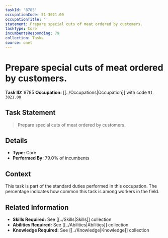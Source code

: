 ```yaml
---
taskId: '8785'
occupationCode: 51-3021.00
occupationTitle: ''
statement: Prepare special cuts of meat ordered by customers.
taskType: Core
incumbentsResponding: 79
collection: Tasks
source: onet
---
```

# Prepare special cuts of meat ordered by customers.

**Task ID:** 8785
**Occupation:** [[../Occupations|Occupation]] with code `51-3021.00`

## Task Statement

> Prepare special cuts of meat ordered by customers.

## Details

- **Type:** Core
- **Performed By:** 79.0% of incumbents

## Context

This task is part of the standard duties performed in this occupation. The percentage indicates how common this task is among workers in the field.

## Related Information

- **Skills Required:** See [[../Skills|Skills]] collection
- **Abilities Required:** See [[../Abilities|Abilities]] collection
- **Knowledge Required:** See [[../Knowledge|Knowledge]] collection
